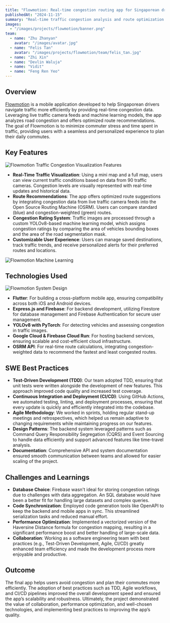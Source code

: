 ```yaml
---
title: "Flowmotion: Real-time congestion routing app for Singaporean drivers."
publishedAt: "2024-11-15"
summary: "Real-time traffic congestion analysis and route optimization app for Singaporean drivers. "
images:
  - "/images/projects/flowmotion/banner.png"
team:
  - name: "Zhu Zhanyan"
    avatar: "/images/avatar.jpg"
  - name: "Felis Tan"
    avatar: "/images/projects/flowmotion/team/felis_tan.jpg"
  - name: "Zhi Xin"
  - name: "Devlin Waluja"
  - name: "Vidit"
  - name: "Feng Ren Yeo"
---
```


## Overview

[Flowmotion](https://github.com/ZhiXin18/flowmotion) is a mobile application developed to help Singaporean drivers navigate traffic more efficiently by providing real-time congestion data. Leveraging live traffic camera feeds and machine learning models, the app analyzes road congestion and offers optimized route recommendations. The goal of Flowmotion is to minimize commuter stress and time spent in traffic, providing users with a seamless and personalized experience to plan their daily commutes.

## Key Features

![Flowmotion Traffic Congestion Visualization Features](/images/projects/flowmotion/images/features.png)
- **Real-Time Traffic Visualization**: Using a mini map and a full map, users can view current traffic conditions based on data from 90 traffic cameras. Congestion levels are visually represented with real-time updates and historical data.
- **Route Recommendations**: The app offers optimized route suggestions by integrating congestion data from live traffic camera feeds into the Open Source Routing Machine (OSRM). Users can compare standard (blue) and congestion-weighted (green) routes.
- **Congestion Rating System**: Traffic images are processed through a custom YOLOv8-based machine learning model, which assigns congestion ratings by comparing the area of vehicles bounding boxes and the area of the road segmentation mask.
- **Customizable User Experience**: Users can manage saved destinations, track traffic trends, and receive personalized alerts for their preferred routes and locations.


![Flowmotion Machine Learning](/images/projects/flowmotion/images/machine_learning.png)

## Technologies Used

![Flowmotion System Design](/images/projects/flowmotion/images/system_design.png)
- **Flutter**: For building a cross-platform mobile app, ensuring compatibility across both iOS and Android devices.
- **Express.js and Firebase**: For backend development, utilizing Firestore for database management and Firebase Authentication for secure user management.
- **YOLOv8 with PyTorch**: For detecting vehicles and assessing congestion in traffic images.
- **Google Cloud & Firebase Cloud Run**: For hosting backend services, ensuring scalable and cost-efficient cloud infrastructure.
- **OSRM API**: For real-time route calculations, integrating congestion-weighted data to recommend the fastest and least congested routes.

## SWE Best Practices

- **Test-Driven Development (TDD)**: Our team adopted TDD, ensuring that unit tests were written alongside the development of new features. This approach improved code quality and increased test coverage.
- **Continuous Integration and Deployment (CI/CD)**: Using GitHub Actions, we automated testing, linting, and deployment processes, ensuring that every update is quickly and efficiently integrated into the codebase.
- **Agile Methodology**: We worked in sprints, holding regular stand-up meetings and retrospectives, which helped us remain adaptive to changing requirements while maintaining progress on our features.
- **Design Patterns**: The backend system leveraged patterns such as Command Query Responsibility Segregation (CQRS) and Event Sourcing to handle data efficiently and support advanced features like time-travel analysis.
- **Documentation**: Comprehensive API and system documentation ensured smooth communication between teams and allowed for easier scaling of the project.

## Challenges and Learnings

- **Database Choice**: Firebase wasn't ideal for storing congestion ratings due to challenges with data aggregation. An SQL database would have been a better fit for handling large datasets and complex queries.
- **Code Synchronization**: Employed code generation tools like OpenAPI to keep the backend and mobile apps in sync. This streamlined serialization tasks and reduced manual effort.
- **Performance Optimization**: Implemented a vectorized version of the Haversine Distance formula for congestion mapping, resulting in a significant performance boost and better handling of large-scale data.
- **Collaboration**: Working as a software engineering team with best practices (e.g., Test-Driven Development, Agile, CI/CD) greatly enhanced team efficiency and made the development process more enjoyable and productive.

## Outcome

The final app helps users avoid congestion and plan their commutes more efficiently. The adoption of best practices such as TDD, Agile workflows, and CI/CD pipelines improved the overall development speed and ensured the app’s scalability and robustness. Ultimately, the project demonstrated the value of collaboration, performance optimization, and well-chosen technologies, and implementing best practices to improving the app’s quality.
